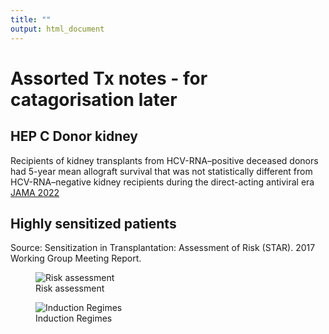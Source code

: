 ```yaml
---
title: ""
output: html_document
---
```

# Assorted Tx notes - for catagorisation later

## HEP C Donor kidney

Recipients of kidney transplants from HCV-RNA–positive deceased donors had 5-year mean allograft survival that was not statistically different from HCV-RNA–negative kidney recipients during the direct-acting antiviral era [JAMA 2022](https://jamanetwork.com/journals/jama/fullarticle/2795744)

## Highly sensitized patients

Source: Sensitization in Transplantation: Assessment of Risk (STAR). 2017 Working Group Meeting Report.

![Risk assessment](images/tx_highly_sensitized_risk_assessment.png)

![Induction Regimes](images/tx_highly_sensitized_induction_regimes.png)